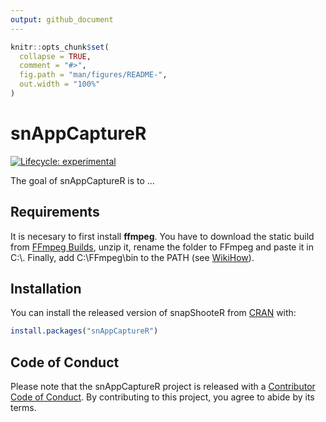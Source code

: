 ```yaml
---
output: github_document
---
```


<!-- README.md is generated from README.Rmd. Please edit that file -->

```r
knitr::opts_chunk$set(
  collapse = TRUE,
  comment = "#>",
  fig.path = "man/figures/README-",
  out.width = "100%"
)
```

# snAppCaptureR

<!-- badges: start -->
[![Lifecycle: experimental](https://img.shields.io/badge/lifecycle-experimental-orange.svg)](https://www.tidyverse.org/lifecycle/#experimental)
<!-- badges: end -->

The goal of snAppCaptureR is to ...

## Requirements

It is necesary to first install **ffmpeg**. You have to download the static build from [FFmpeg Builds](https://ffmpeg.zeranoe.com/builds/), unzip it, rename the folder to FFmpeg and paste it in C:\\. Finally, add C:\\FFmpeg\\bin to the PATH (see [WikiHow](https://es.wikihow.com/instalar-FFmpeg-en-Windows)).

## Installation

You can install the released version of snapShooteR from [CRAN](https://CRAN.R-project.org) with:

``` r
install.packages("snAppCaptureR")
```

<!-- ## Example -->

<!-- This is a basic example which shows you how to solve a common problem: -->

<!-- ```{r example} -->
<!-- library(snAppCaptureR) -->
<!-- ## basic example code -->
<!-- ``` -->

## Code of Conduct

Please note that the snAppCaptureR project is released with a [Contributor Code of Conduct](https://contributor-covenant.org/version/2/0/CODE_OF_CONDUCT.html). By contributing to this project, you agree to abide by its terms.

